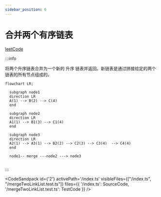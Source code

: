```yaml
---
sidebar_position: 6
---
```



# 合并两个有序链表


[leetCode](https://leetcode.cn/problems/merge-two-sorted-lists/)


:::info

将两个升序链表合并为一个新的 升序 链表并返回。新链表是通过拼接给定的两个链表的所有节点组成的。 

```mermaid
flowchart LR;

  subgraph node1
  direction LR
  A(1) --> B(2) --> C(4) 
  end

  subgraph node2
  direction LR
  A1(1) --> B1(3) --> C1(4) 
  end

  subgraph node3
  direction LR
  A2(1) --> A3(1) --> B2(2) --> C2(3) --> C3(4)  --> C4(4)
  end

  node1-- merge ---node2 ---> node3
  
```
:::

<CodeSandpack
  id={'2'}
  activePath='/index.ts'
  visibleFiles={["/index.ts", "/mergeTwoLinkList.test.ts"]}
  files={{
    '/index.ts': SourceCode,
    '/mergeTwoLinkList.test.ts': TestCode
  }}
/>
